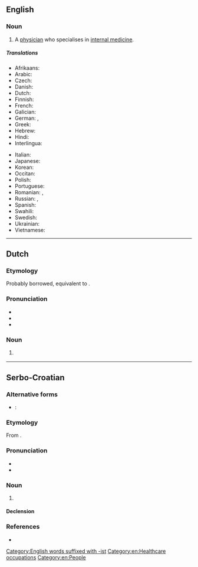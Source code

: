 ==English==

===Noun===
{{en-noun}}

# {{lb|en|medicine}} A [[physician]] who specialises in [[internal medicine]].

=====Translations=====
{{trans-top|specialist in internal medicine}}
* Afrikaans: {{t+|af|internis}}
* Arabic: {{t-needed|ar}}
* Czech: {{t|cs|internista|m}}
* Danish: {{t-needed|da}}
* Dutch: {{t+|nl|internist|m}}
* Finnish: {{t|fi|sisätautilääkäri}}
* French: {{t-needed|fr}}
* Galician: {{t|gl|internista|m|f}}
* German: {{t+|de|Internist|m}}, {{t+|de|Internistin|f}}
* Greek: {{t-needed|el}}
* Hebrew: {{t-needed|he}}
* Hindi: {{t-needed|hi}}
* Interlingua: {{t|ia|internista}}
{{trans-mid}}
* Italian: {{t+|it|internista|m|f}}
* Japanese: {{t-needed|ja}}
* Korean: {{t-needed|ko}}
* Occitan: {{t-needed|oc}}
* Polish: {{t+|pl|internista|m}}
* Portuguese: {{t-needed|pt}}
* Romanian: {{t+|ro|internist|m}}, {{t+|ro|internistă|f}}
* Russian: {{t+|ru|терапевт}}, {{t+|ru|интернист}}
* Spanish: {{t-needed|es}}
* Swahili: {{t-needed|sw}}
* Swedish: {{t-needed|sv}}
* Ukrainian: {{t-needed|uk}}
* Vietnamese: {{t-needed|vi}}
{{trans-bottom}}

[[Category:English words suffixed with -ist]]
[[Category:en:Healthcare occupations]]
[[Category:en:People]]

----

==Dutch==

===Etymology===
Probably borrowed, equivalent to {{suf|nl|intern|ist}}.

===Pronunciation===
* {{IPA|lang=nl|/ˌɪn.tərˈnɪst/}}
* {{hyphenation|lang=nl|in|ter|nist}}
* {{rhyme|lang=nl|ɪst}}

===Noun===
{{nl-noun|m|-en|-|f=interniste}}

# {{l|en|internist}} {{gloss|specialist in internal medicine}}

----

==Serbo-Croatian==

===Alternative forms===
* {{qualifier|Bosnia, Serbia}}: {{l|sh|intèrnista}}

===Etymology===
From {{m|sh|ȉntērnī}}.

===Pronunciation===
* {{IPA|/intěrnist/|lang=sh}}
* {{hyphenation|in|ter|nist|lang=sh}}

===Noun===
{{sh-noun|g=m|head=intèrnist}}

# {{l|en|internist}}

====Declension====
{{sh-decl-noun
|internist|internisti
|internista|internista
|internistu|internistima
|internista|interniste
|interniste|internisti
|internistu|internistima
|internistom|internistima
}}

===References===
* {{R:sh:HJP|fVpvXBk%3D}}